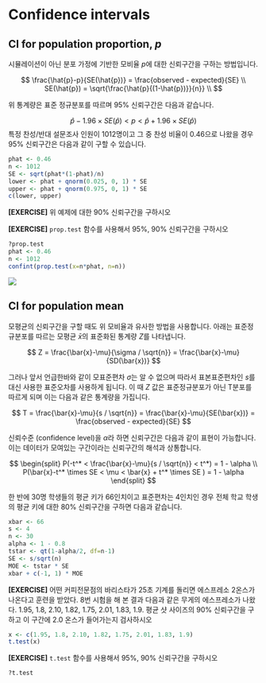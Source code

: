 
# Confidence intervals

## CI for population proportion, $p$

시뮬레이션이 아닌 분포 가정에 기반한 모비율 $p$에 대한 신뢰구간을 구하는 방법입니다. 

$$
\frac{\hat{p}-p}{SE(\hat{p})} = \frac{observed - expected}{SE} \\
SE(\hat{p}) = \sqrt{\frac{\hat{p}{(1-\hat{p})}}{n}} \\
$$

위 통계량은 표준 정규분포를 따르며 95% 신뢰구간은 다음과 같습니다. 

$$
\hat{p}-1.96 \times SE(\hat{p}) < p < \hat{p}+1.96 \times SE(\hat{p}) 
$$
특정 찬성/반대 설문조사 인원이 1012명이고 그 중 찬성 비율이 0.46으로 나왔을 경우 95% 신뢰구간은 다음과 같이 구할 수 있습니다. 

```r
phat <- 0.46
n <- 1012
SE <- sqrt(phat*(1-phat)/n)
lower <- phat + qnorm(0.025, 0, 1) * SE
upper <- phat + qnorm(0.975, 0, 1) * SE
c(lower, upper)
```

**[EXERCISE]** 위 예제에 대한 90% 신뢰구간을 구하시오


**[EXERCISE]** ```prop.test``` 함수를 사용해서 95%, 90% 신뢰구간을 구하시오 

```r
?prop.test
phat <- 0.46
n <- 1012
confint(prop.test(x=n*phat, n=n))

```



![](images/08/01.PNG)


## CI for population mean

모평균의 신뢰구간을 구할 때도 위 모비율과 유사한 방법을 사용합니다. 아래는 표준정규분포를 따르는 모평균 $\bar{x}$의 표준화된 통계량 $Z$를 나타냅니다. 

$$
Z = \frac{\bar{x}-\mu}{\sigma / \sqrt{n}} = \frac{\bar{x}-\mu}{SD(\bar{x})} 
$$

그러나 앞서 언급한바와 같이 모표준편차 $\sigma$는 알 수 없으며 따라서 표본표준편차인 $s$를 대신 사용한 표준오차를 사용하게 됩니다. 이 때 $Z$ 값은 표준정규분포가 아닌 T분포를 따르게 되며 이는 다음과 같은 통계량을 가집니다. 

$$
T = \frac{\bar{x}-\mu}{s / \sqrt{n}} = \frac{\bar{x}-\mu}{SE(\bar{x})} = \frac{observed - expected}{SE}
$$

신뢰수준 (confidence level)을 $\alpha$라 하면 신뢰구간은 다음과 같이 표현이 가능합니다. 이는 데이터가 모여있는 구간이라는 신뢰구간의 해석과 상통합니다. 

$$
\begin{split}
P(-t^* < \frac{\bar{x}-\mu}{s / \sqrt{n}} < t^*) = 1 - \alpha \\
P(\bar{x}-t^* \times SE < \mu < \bar{x} + t^* \times SE ) = 1 - \alpha 
\end{split}
$$


한 반에 30명 학생들의 평균 키가 66인치이고 표준편차는 4인치인 경우 전체 학교 학생의 평균 키에 대한 80% 신뢰구간을 구하면 다음과 같습니다. 

```r
xbar <- 66 
s <- 4
n <- 30
alpha <- 1 - 0.8
tstar <- qt(1-alpha/2, df=n-1)
SE <- s/sqrt(n)
MOE <- tstar * SE
xbar + c(-1, 1) * MOE
```



**[EXERCISE]** 어떤 커피전문점의 바리스타가 25초 기계를 돌리면 에스프레소 2온스가 나온다고 훈련을 받았다. 8번 시험을 해 본 결과 다음과 같은 무게의 에스프레소가 나왔다. 1.95, 1.8, 2.10, 1.82, 1.75, 2.01, 1.83, 1.9. 평균 샷 사이즈의 90% 신뢰구간을 구하고 이 구간에 2.0 온스가 들어가는지 검사하시오

```r
x <- c(1.95, 1.8, 2.10, 1.82, 1.75, 2.01, 1.83, 1.9)
t.test(x)
```



**[EXERCISE]** ```t.test``` 함수를 사용해서 95%, 90% 신뢰구간을 구하시오 

```r
?t.test
```






